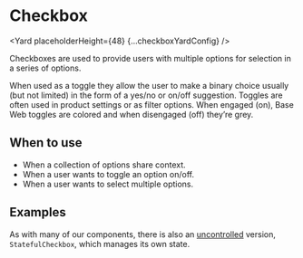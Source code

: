 <!--
Copyright (c) Uber Technologies, Inc.

This source code is licensed under the MIT license found in the
LICENSE file in the root directory of this source tree.
-->






# Checkbox

<Yard placeholderHeight={48} {...checkboxYardConfig} />

Checkboxes are used to provide users with multiple options for selection in a series of options.

When used as a toggle they allow the user to make a binary choice usually (but not limited) in
the form of a yes/no or on/off suggestion. Toggles are often used in product settings or as filter
options. When engaged (on), Base Web toggles are colored and when disengaged (off) they’re grey.

## When to use

- When a collection of options share context.
- When a user wants to toggle an option on/off.
- When a user wants to select multiple options.

## Examples

<Example title="Basic usage" path="checkbox/basic-controlled.tsx">
  <Basic />
</Example>

<Example title="Multiple lines" path="checkbox/multiline.tsx">
  <Multiline />
</Example>

<Example title="Error state" path="checkbox/error.tsx">
  <Error />
</Example>

<Example title="Indeterminate state" path="checkbox/indeterminate.tsx">
  <Indeterminate />
</Example>

<Example title="Disabled state" path="checkbox/disabled.tsx">
  <Disabled />
</Example>

<Example title="Alignments" path="checkbox/alignment.tsx">
  <Alignment />
</Example>

<Example title="Overriding styles" path="checkbox/overrides.tsx">
  <Customization />
</Example>

<Example title="Overriding sub-components" path="checkbox/component-overrides.tsx">
  <ComponentOverrides />
</Example>

<Example title="Focus and ref" path="checkbox/focus.tsx">
  <Focus />
</Example>

<Example title="As a toggle" path="checkbox/toggle.tsx">
  <Toggle />
</Example>

<Example title="Stateful (uncontrolled) usage" path="checkbox/basic-uncontrolled.tsx">
  <Uncontrolled />
</Example>

As with many of our components, there is also an [uncontrolled](https://reactjs.org/docs/uncontrolled-components.html) version, `StatefulCheckbox`, which manages its own state.

<Exports component={CheckboxExports} title="Checkbox exports" path="baseui/checkbox" />
